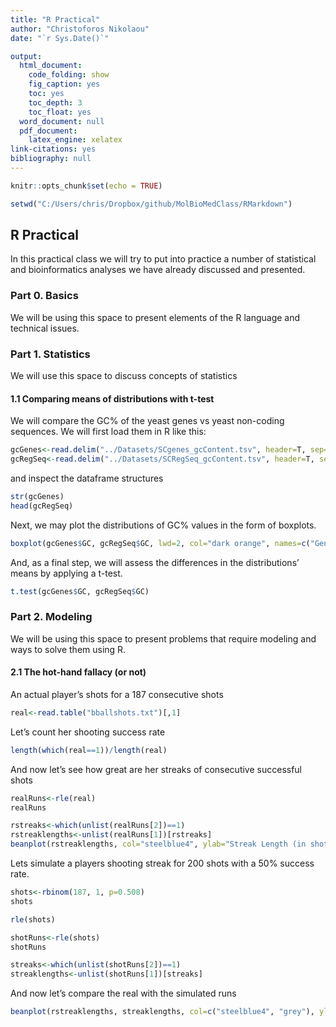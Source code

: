 ```yaml
---
title: "R Practical"
author: "Christoforos Nikolaou"
date: "`r Sys.Date()`"

output:
  html_document:
    code_folding: show
    fig_caption: yes
    toc: yes
    toc_depth: 3
    toc_float: yes
  word_document: null
  pdf_document:
    latex_engine: xelatex
link-citations: yes
bibliography: null
---
```

```r
knitr::opts_chunk$set(echo = TRUE)
```

```r
setwd("C:/Users/chris/Dropbox/github/MolBioMedClass/RMarkdown")
```

## R Practical

In this practical class we will try to put into practice a number of statistical and bioinformatics analyses we have already discussed and presented.

### Part 0. Basics
We will be using this space to present elements of the R language and technical issues.


### Part 1. Statistics

We will use this space to discuss concepts of statistics

#### 1.1 Comparing means of distributions with t-test
We will compare the GC% of the yeast genes vs yeast non-coding sequences. We will first load them in R like this:

```r
gcGenes<-read.delim("../Datasets/SCgenes_gcContent.tsv", header=T, sep="\t")
gcRegSeq<-read.delim("../Datasets/SCRegSeq_gcContent.tsv", header=T, sep="\t")
```

and inspect the dataframe structures

```r
str(gcGenes)
head(gcRegSeq)
```

Next, we may plot the distributions of GC% values in the form of boxplots.

```R
boxplot(gcGenes$GC, gcRegSeq$GC, lwd=2, col="dark orange", names=c("Genes", "Reg Seqs"), main="Yeast GC%", las=1, xlab="Genome Partition", cex.main=1.8, cex.axis=1.3, cex.lab=1.4)
```

And, as a final step, we will assess the differences in the distributions' means by applying a t-test.

```r
t.test(gcGenes$GC, gcRegSeq$GC)
```

### Part 2. Modeling

We will be using this space to present problems that require modeling and ways to solve them using R.

#### 2.1 The hot-hand fallacy (or not)

An actual player's shots for a 187 consecutive shots
```r
real<-read.table("bballshots.txt")[,1]
```


Let's count her shooting success rate
```r
length(which(real==1))/length(real)
```
And now let's see how great are her streaks of consecutive successful shots

```r
realRuns<-rle(real)
realRuns
```

```r
rstreaks<-which(unlist(realRuns[2])==1)
rstreaklengths<-unlist(realRuns[1])[rstreaks]
beanplot(rstreaklengths, col="steelblue4", ylab="Streak Length (in shots)", names="Shots", las=1, log="y")

```


Lets simulate a players shooting streak for 200 shots with a 50% success rate.
```r
shots<-rbinom(187, 1, p=0.508)
shots
```
```r
rle(shots)
```

```r
shotRuns<-rle(shots)
shotRuns
```
```r
streaks<-which(unlist(shotRuns[2])==1)
streaklengths<-unlist(shotRuns[1])[streaks]
```

And now let's compare the real with the simulated runs

```r
beanplot(rstreaklengths, streaklengths, col=c("steelblue4", "grey"), ylab="Streak Length (in shots)", log="y", names=c("Real Shots", "Simulated Shots"), las=1)

```

